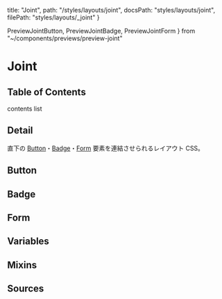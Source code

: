   title: "Joint",
  path: "/styles/layouts/joint",
  docsPath: "styles/layouts/joint",
  filePath: "styles/layouts/_joint"
}

  PreviewJointButton,
  PreviewJointBadge,
  PreviewJointForm
} from "~/components/previews/preview-joint"

# Joint

## Table of Contents

contents list

## Detail

直下の [Button](/styles/elements/button)・[Badge](/styles/elements/badge)・[Form](/styles/elements/form) 要素を連結させられるレイアウト CSS。

## Button

<PreviewJointButton />

## Badge

<PreviewJointBadge />

## Form

<PreviewJointForm />

## Variables

<PreviewVariablesSingle filePath={meta.filePath} viewCompiled={false} />

## Mixins

<PreviewMixins filePath={meta.filePath} />

## Sources

<PreviewSources
  title={meta.title}
  docsPath={meta.docsPath}
  scssPath={meta.filePath}
/>
